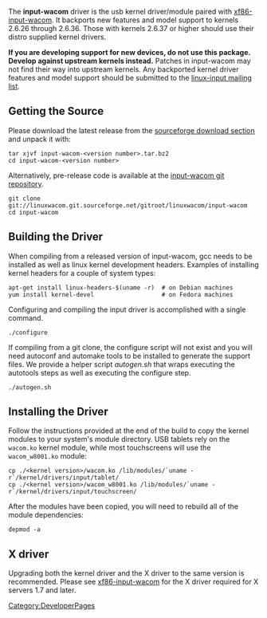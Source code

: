 The '''input-wacom''' driver is the usb kernel driver/module paired with [[xf86-input-wacom]]. It backports new features and model support to kernels 2.6.26 through 2.6.36.  Those with kernels 2.6.37 or higher should use their distro supplied kernel drivers.

'''If you are developing support for new devices, do not use this package. Develop against upstream kernels instead.''' Patches in input-wacom may not find their way into upstream kernels. Any backported kernel driver features and model support should be submitted to the [https://patchwork.kernel.org/project/linux-input/ linux-input mailing list].

== Getting the Source ==
Please download the latest release from the [https://sourceforge.net/projects/linuxwacom/files/xf86-input-wacom/input-wacom/ sourceforge download section] and unpack it with:

<pre>
tar xjvf input-wacom-<version number>.tar.bz2
cd input-wacom-<version number>
</pre>

Alternatively, pre-release code is available at the [http://linuxwacom.git.sourceforge.net/git/gitweb.cgi?p=linuxwacom/input-wacom;a=summary input-wacom git repository].

<pre>
git clone git://linuxwacom.git.sourceforge.net/gitroot/linuxwacom/input-wacom
cd input-wacom
</pre>

== Building the Driver ==
When compiling from a released version of input-wacom, gcc needs to be installed as well as linux kernel development headers.  Examples of installing kernel headers for a couple of system types:
<pre>
apt-get install linux-headers-$(uname -r)  # on Debian machines
yum install kernel-devel                   # on Fedora machines
</pre>
Configuring and compiling the input driver is accomplished with a single command.
<pre>
./configure
</pre>
If compiling from a git clone, the configure script will not exist and you will need autoconf and automake tools to be installed to generate the support files.  We provide a helper script ''autogen.sh'' that wraps executing the autotools steps as well as executing the configure step.
<pre>
./autogen.sh
</pre>

== Installing the Driver ==
Follow the instructions provided at the end of the build to copy the kernel modules to your system's module directory. USB tablets rely on the <code>wacom.ko</code> kernel module, while most touchscreens will use the <code>wacom_w8001.ko</code> module:
<pre>
cp ./<kernel version>/wacom.ko /lib/modules/`uname -r`/kernel/drivers/input/tablet/
cp ./<kernel version>/wacom_w8001.ko /lib/modules/`uname -r`/kernel/drivers/input/touchscreen/
</pre>

After the modules have been copied, you will need to rebuild all of the module dependencies:
<pre>
depmod -a
</pre>

== X driver ==
Upgrading both the kernel driver and the X driver to the same version is recommended. Please see [[xf86-input-wacom]] for the X driver required for X servers 1.7 and later.

[[Category:DeveloperPages]]